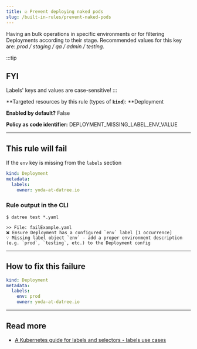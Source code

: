 ```yaml
---
title: ☑️ Prevent deploying naked pods
slug: /built-in-rules/prevent-naked-pods
---
```


Having an bulk operations in specific environments or for filtering Deployments according to their stage. Recommended values for this key are: _prod / staging / qa / admin / testing_.

:::tip

## FYI

Labels' keys and values are case-sensitive!
:::

**Targeted resources by this rule (types of **`kind`**): **Deployment

**Enabled by default?** False

**Policy as code identifier:** DEPLOYMENT_MISSING_LABEL_ENV_VALUE

---

## This rule will fail

If the `env` key is missing from the `labels` section

```yaml
kind: Deployment
metadata:
  labels:
    owner: yoda-at-datree.io
```

### Rule output in the CLI

```none
$ datree test *.yaml

>> File: failExample.yaml
❌ Ensure Deployment has a configured `env` label [1 occurrence]
💡 Missing label object `env` - add a proper environment description (e.g. `prod`, `testing`, etc.) to the Deployment config
```

---

## How to fix this failure

```yaml
kind: Deployment
metadata:
  labels:
    env: prod
    owner: yoda-at-datree.io
```

---

## Read more

- [A Kubernetes guide for labels and selectors - labels use cases](https://www.datree.io/resources/a-kubernetes-guide-for-labels-and-selectors#anchor5)
